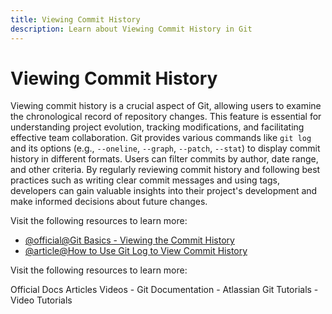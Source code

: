 ```yaml
---
title: Viewing Commit History
description: Learn about Viewing Commit History in Git
---
```


# Viewing Commit History

Viewing commit history is a crucial aspect of Git, allowing users to examine the chronological record of repository changes. This feature is essential for understanding project evolution, tracking modifications, and facilitating effective team collaboration. Git provides various commands like `git log` and its options (e.g., `--oneline`, `--graph`, `--patch`, `--stat`) to display commit history in different formats. Users can filter commits by author, date range, and other criteria. By regularly reviewing commit history and following best practices such as writing clear commit messages and using tags, developers can gain valuable insights into their project's development and make informed decisions about future changes.

Visit the following resources to learn more:

- [@official@Git Basics - Viewing the Commit History](https://git-scm.com/book/en/v2/Git-Basics-Viewing-the-Commit-History)
- [@article@How to Use Git Log to View Commit History](https://www.freecodecamp.org/news/git-log-command/)

Visit the following resources to learn more:

<Tabs defaultValue="official">
<TabsList>
<TabsTrigger value="official">Official Docs</TabsTrigger>
<TabsTrigger value="article">Articles</TabsTrigger>
<TabsTrigger value="video">Videos</TabsTrigger>
</TabsList>

<TabsContent value="official">
- <Link href="https://git-scm.com/docs">Git Documentation</Link>
</TabsContent>
<TabsContent value="article">
- <Link href="https://www.atlassian.com/git/tutorials">Atlassian Git Tutorials</Link>
</TabsContent>
<TabsContent value="video">
- <Link href="https://www.youtube.com/results?search_query=git+viewing-commit-history+tutorial">Video Tutorials</Link>
</TabsContent>
</Tabs>

<Outlet path="2-git-basics/commands/viewing-commit-history" />
